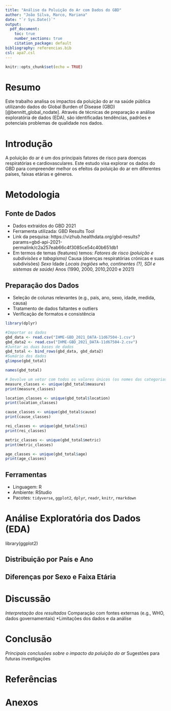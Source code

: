 ```yaml
---
title: "Análise da Poluição do Ar com Dados do GBD"
author: "João Silva, Marco, Mariana"
date: "`r Sys.Date()`"
output:
  pdf_document:
    toc: true
    number_sections: true
    citation_package: default
bibliography: referencias.bib
csl: apa7.csl
---
```


```r
knitr::opts_chunk$set(echo = TRUE)
```

# Resumo

Este trabalho analisa os impactos da poluição do ar na saúde pública utilizando 
dados do Global Burden of Disease (GBD)[@bennitt_global_nodate]. Através de técnicas de preparação e 
análise exploratória de dados (EDA), são identificadas tendências, padrões e 
potenciais problemas de qualidade nos dados.

# Introdução

A poluição do ar é um dos principais fatores de risco para doenças respiratórias 
e cardiovasculares. Este estudo visa explorar os dados do GBD para compreender 
melhor os efeitos da poluição do ar em diferentes países, faixas etárias e géneros.

# Metodologia

## Fonte de Dados

- Dados extraídos do GBD 2021
- Ferramenta utilizada: GBD Results Tool
- Link da pesquisa: https://vizhub.healthdata.org/gbd-results?params=gbd-api-2021-permalink/c2a257eab66c4f3085ce54c40b651db1
- Em termos de temas (features) temos:
        *Fatores de risco (poluição e subdivisões e tabagismo)
        *Causa (doenças respiratórias crónicas e suas subdivisões)
        *Sexo
        *Idade
        *Locais (regiões who, continentes (?), SDI e sistemas de saúde)
        *Anos (1990, 2000, 2010,2020 e 2021)

## Preparação dos Dados

- Seleção de colunas relevantes (e.g., país, ano, sexo, idade, medida, causa)
- Tratamento de dados faltantes e outliers
- Verificação de formatos e consistência

```r
library(dplyr)
```

```r
#Importar os dados
gbd_data <- read.csv("IHME-GBD_2021_DATA-11d67504-1.csv")
gbd_data2 <- read.csv("IHME-GBD_2021_DATA-11d67504-2.csv")
#Juntar as duas bases de dados
gbd_total <- bind_rows(gbd_data, gbd_data2)
#Sumário dos dados
glimpse(gbd_total)
```

```r
names(gbd_total)
```

```r
# Devolve um vetor com todos os valores únicos (os nomes das categorias)
measure_classes <- unique(gbd_total$measure)
print(measure_classes)
```

```r
location_classes <- unique(gbd_total$location)
print(location_classes)
```

```r
cause_classes <- unique(gbd_total$cause)
print(cause_classes)
```

```r
rei_classes <- unique(gbd_total$rei)
print(rei_classes)
```

```r
metric_classes <- unique(gbd_total$metric)
print(metric_classes)
```

```r
age_classes <- unique(gbd_total$age)
print(age_classes)
```


## Ferramentas

- Linguagem: R
- Ambiente: RStudio
- Pacotes: `tidyverse`, `ggplot2`, `dplyr`, `readr`, `knitr`, `rmarkdown`

# Análise Exploratória dos Dados (EDA)

library(ggplot2)

## Distribuição por País e Ano

## Diferenças por Sexo e Faixa Etária

# Discussão

*Interpretação dos resultados
*Comparação com fontes externas (e.g., WHO, dados governamentais)
*Limitações dos dados e da análise

# Conclusão

*Principais conclusões sobre o impacto da poluição do ar
*Sugestões para futuras investigações

# Referências



# Anexos


